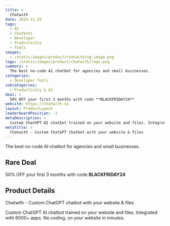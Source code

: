 ```yaml
---
title: >
  Chatwith
date: 2024-11-25
tags:
  - AI
  - Chatbots
  - Developer
  - Productivity
  - Tools
images:
  - /static/images/product/chatwith/og-image.png
logo: /static/images/product/chatwith/logo.png
summary: >
  The best no-code AI chatbot for agencies and small businesses.
categories:
  - Developer Tools
subcategories:
  - Productivity & AI
deal: >
  50% OFF your first 3 months with code **BLACKFRIDAY24**
website: https://chatwith.so
layout: ProductLayout
leaderboardPosition: -1
metaDescription: >
  Custom ChatGPT AI chatbot trained on your website and files. Integrated with 6000+ apps. No coding, on your website in minutes.
metaTitle: >
  Chatwith - Custom ChatGPT chatbot with your website & files
---
```

The best no-code AI chatbot for agencies and small businesses.

## Rare Deal

50% OFF your first 3 months with code **BLACKFRIDAY24**

## Product Details

Chatwith - Custom ChatGPT chatbot with your website & files

Custom ChatGPT AI chatbot trained on your website and files. Integrated with 6000+ apps. No coding, on your website in minutes.

